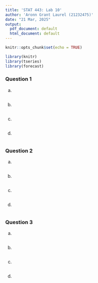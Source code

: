 ```yaml
---
title: 'STAT 443: Lab 10'
author: 'Aronn Grant Laurel (21232475)'
date: "21 Mar, 2025"
output:
  pdf_document: default
  html_document: default
---
```


```r
knitr::opts_chunk$set(echo = TRUE)

library(knitr)
library(tseries)
library(forecast)
```

### Question 1

(a)

```r

```


(b)

```r

```

(c)

```r

```


(d)

```r

```


### Question 2

(a)

```r

```


(b)

```r

```

(c)

```r

```


(d)

```r

```


### Question 3

(a)

```r

```


(b)

```r

```

(c)

```r

```


(d)

```r

```
